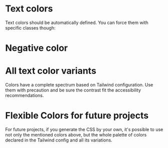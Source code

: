 
<Meta of={ColorsStories} />

# Text colors

Text colors should be automatically defined. You can force them with specific classes though:

<Canvas of={ColorsStories.TextColors} />

# Negative color

<Canvas of={ColorsStories.NegativeColor} className="storybook-bg-negative" />

# All text color variants

Colors have a complete spectrum based on Tailwind configuration. Use them with precaution and be sure the contrast fit the accessibility recommendations.

<Canvas of={ColorsStories.AllColorVariantsDefault} />

<Canvas of={ColorsStories.AllColorVariantsPrimary} />

# Flexible Colors for future projects

For future projects, if you generate the CSS by your own, it's possible to use not only the mentioned colors above, but the whole palette of colors declared in the Tailwind config and all its variations.

<Canvas of={ColorsStories.FlexibleColors} />
